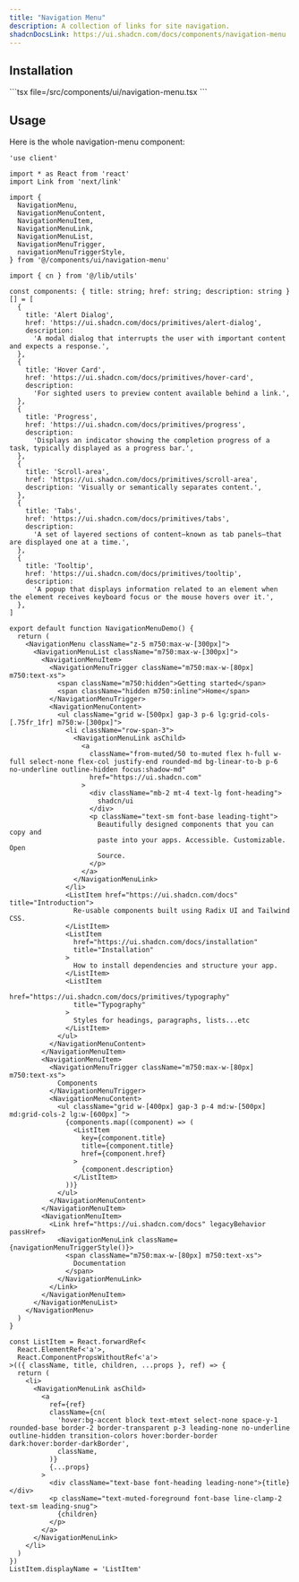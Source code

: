 ```yaml
---
title: "Navigation Menu"
description: A collection of links for site navigation.
shadcnDocsLink: https://ui.shadcn.com/docs/components/navigation-menu
---
```


<ComponentPreview component="navigation-menu" />

## Installation

<Installation component="navigation-menu">
  ```tsx file=<rootDir>/src/components/ui/navigation-menu.tsx
  ```
</Installation>

## Usage

Here is the whole navigation-menu component:

```tsx
'use client'

import * as React from 'react'
import Link from 'next/link'

import {
  NavigationMenu,
  NavigationMenuContent,
  NavigationMenuItem,
  NavigationMenuLink,
  NavigationMenuList,
  NavigationMenuTrigger,
  navigationMenuTriggerStyle,
} from '@/components/ui/navigation-menu'

import { cn } from '@/lib/utils'

const components: { title: string; href: string; description: string }[] = [
  {
    title: 'Alert Dialog',
    href: 'https://ui.shadcn.com/docs/primitives/alert-dialog',
    description:
      'A modal dialog that interrupts the user with important content and expects a response.',
  },
  {
    title: 'Hover Card',
    href: 'https://ui.shadcn.com/docs/primitives/hover-card',
    description:
      'For sighted users to preview content available behind a link.',
  },
  {
    title: 'Progress',
    href: 'https://ui.shadcn.com/docs/primitives/progress',
    description:
      'Displays an indicator showing the completion progress of a task, typically displayed as a progress bar.',
  },
  {
    title: 'Scroll-area',
    href: 'https://ui.shadcn.com/docs/primitives/scroll-area',
    description: 'Visually or semantically separates content.',
  },
  {
    title: 'Tabs',
    href: 'https://ui.shadcn.com/docs/primitives/tabs',
    description:
      'A set of layered sections of content—known as tab panels—that are displayed one at a time.',
  },
  {
    title: 'Tooltip',
    href: 'https://ui.shadcn.com/docs/primitives/tooltip',
    description:
      'A popup that displays information related to an element when the element receives keyboard focus or the mouse hovers over it.',
  },
]

export default function NavigationMenuDemo() {
  return (
    <NavigationMenu className="z-5 m750:max-w-[300px]">
      <NavigationMenuList className="m750:max-w-[300px]">
        <NavigationMenuItem>
          <NavigationMenuTrigger className="m750:max-w-[80px] m750:text-xs">
            <span className="m750:hidden">Getting started</span>
            <span className="hidden m750:inline">Home</span>
          </NavigationMenuTrigger>
          <NavigationMenuContent>
            <ul className="grid w-[500px] gap-3 p-6 lg:grid-cols-[.75fr_1fr] m750:w-[300px]">
              <li className="row-span-3">
                <NavigationMenuLink asChild>
                  <a
                    className="from-muted/50 to-muted flex h-full w-full select-none flex-col justify-end rounded-md bg-linear-to-b p-6 no-underline outline-hidden focus:shadow-md"
                    href="https://ui.shadcn.com"
                  >
                    <div className="mb-2 mt-4 text-lg font-heading">
                      shadcn/ui
                    </div>
                    <p className="text-sm font-base leading-tight">
                      Beautifully designed components that you can copy and
                      paste into your apps. Accessible. Customizable. Open
                      Source.
                    </p>
                  </a>
                </NavigationMenuLink>
              </li>
              <ListItem href="https://ui.shadcn.com/docs" title="Introduction">
                Re-usable components built using Radix UI and Tailwind CSS.
              </ListItem>
              <ListItem
                href="https://ui.shadcn.com/docs/installation"
                title="Installation"
              >
                How to install dependencies and structure your app.
              </ListItem>
              <ListItem
                href="https://ui.shadcn.com/docs/primitives/typography"
                title="Typography"
              >
                Styles for headings, paragraphs, lists...etc
              </ListItem>
            </ul>
          </NavigationMenuContent>
        </NavigationMenuItem>
        <NavigationMenuItem>
          <NavigationMenuTrigger className="m750:max-w-[80px] m750:text-xs">
            Components
          </NavigationMenuTrigger>
          <NavigationMenuContent>
            <ul className="grid w-[400px] gap-3 p-4 md:w-[500px] md:grid-cols-2 lg:w-[600px] ">
              {components.map((component) => (
                <ListItem
                  key={component.title}
                  title={component.title}
                  href={component.href}
                >
                  {component.description}
                </ListItem>
              ))}
            </ul>
          </NavigationMenuContent>
        </NavigationMenuItem>
        <NavigationMenuItem>
          <Link href="https://ui.shadcn.com/docs" legacyBehavior passHref>
            <NavigationMenuLink className={navigationMenuTriggerStyle()}>
              <span className="m750:max-w-[80px] m750:text-xs">
                Documentation
              </span>
            </NavigationMenuLink>
          </Link>
        </NavigationMenuItem>
      </NavigationMenuList>
    </NavigationMenu>
  )
}

const ListItem = React.forwardRef<
  React.ElementRef<'a'>,
  React.ComponentPropsWithoutRef<'a'>
>(({ className, title, children, ...props }, ref) => {
  return (
    <li>
      <NavigationMenuLink asChild>
        <a
          ref={ref}
          className={cn(
            'hover:bg-accent block text-mtext select-none space-y-1 rounded-base border-2 border-transparent p-3 leading-none no-underline outline-hidden transition-colors hover:border-border dark:hover:border-darkBorder',
            className,
          )}
          {...props}
        >
          <div className="text-base font-heading leading-none">{title}</div>
          <p className="text-muted-foreground font-base line-clamp-2 text-sm leading-snug">
            {children}
          </p>
        </a>
      </NavigationMenuLink>
    </li>
  )
})
ListItem.displayName = 'ListItem'